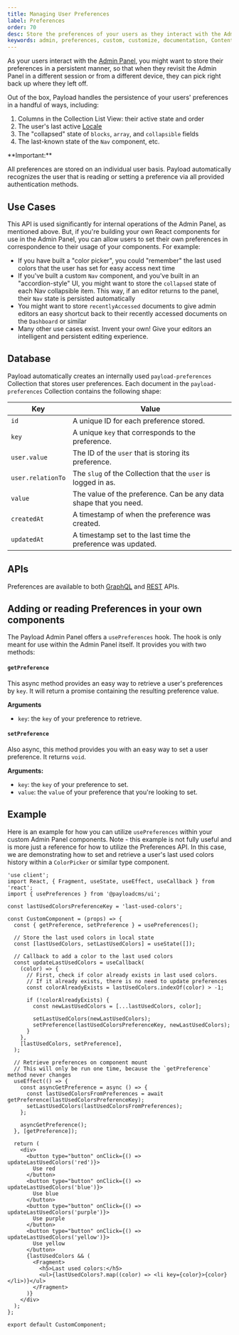 ```yaml
---
title: Managing User Preferences
label: Preferences
order: 70
desc: Store the preferences of your users as they interact with the Admin Panel.
keywords: admin, preferences, custom, customize, documentation, Content Management System, cms, headless, javascript, node, react, nextjs
---
```


As your users interact with the [Admin Panel](./overview), you might want to store their preferences in a persistent manner, so that when they revisit the Admin Panel in a different session or from a different device, they can pick right back up where they left off.

Out of the box, Payload handles the persistence of your users' preferences in a handful of ways, including:

1. Columns in the Collection List View: their active state and order
1. The user's last active [Locale](../configuration/localization)
1. The "collapsed" state of `blocks`, `array`, and `collapsible` fields
1. The last-known state of the `Nav` component, etc.

<Banner type="warning">
  **Important:**

All preferences are stored on an individual user basis. Payload automatically recognizes the user
that is reading or setting a preference via all provided authentication methods.

</Banner>

## Use Cases

This API is used significantly for internal operations of the Admin Panel, as mentioned above. But, if you're building your own React components for use in the Admin Panel, you can allow users to set their own preferences in correspondence to their usage of your components. For example:

- If you have built a "color picker", you could "remember" the last used colors that the user has set for easy access next time
- If you've built a custom `Nav` component, and you've built in an "accordion-style" UI, you might want to store the `collapsed` state of each Nav collapsible item. This way, if an editor returns to the panel, their `Nav` state is persisted automatically
- You might want to store `recentlyAccessed` documents to give admin editors an easy shortcut back to their recently accessed documents on the `Dashboard` or similar
- Many other use cases exist. Invent your own! Give your editors an intelligent and persistent editing experience.

## Database

Payload automatically creates an internally used `payload-preferences` Collection that stores user preferences. Each document in the `payload-preferences` Collection contains the following shape:

| Key               | Value                                                             |
| ----------------- | ----------------------------------------------------------------- |
| `id`              | A unique ID for each preference stored.                           |
| `key`             | A unique `key` that corresponds to the preference.                |
| `user.value`      | The ID of the `user` that is storing its preference.              |
| `user.relationTo` | The `slug` of the Collection that the `user` is logged in as.     |
| `value`           | The value of the preference. Can be any data shape that you need. |
| `createdAt`       | A timestamp of when the preference was created.                   |
| `updatedAt`       | A timestamp set to the last time the preference was updated.      |

## APIs

Preferences are available to both [GraphQL](/docs/graphql/overview#preferences) and [REST](/docs/rest-api/overview#preferences) APIs.

## Adding or reading Preferences in your own components

The Payload Admin Panel offers a `usePreferences` hook. The hook is only meant for use within the Admin Panel itself. It provides you with two methods:

#### `getPreference`

This async method provides an easy way to retrieve a user's preferences by `key`. It will return a promise containing the resulting preference value.

**Arguments**

- `key`: the `key` of your preference to retrieve.

#### `setPreference`

Also async, this method provides you with an easy way to set a user preference. It returns `void`.

**Arguments:**

- `key`: the `key` of your preference to set.
- `value`: the `value` of your preference that you're looking to set.

## Example

Here is an example for how you can utilize `usePreferences` within your custom Admin Panel components. Note - this example is not fully useful and is more just a reference for how to utilize the Preferences API. In this case, we are demonstrating how to set and retrieve a user's last used colors history within a `ColorPicker` or similar type component.

```tsx
'use client';
import React, { Fragment, useState, useEffect, useCallback } from 'react';
import { usePreferences } from '@payloadcms/ui';

const lastUsedColorsPreferenceKey = 'last-used-colors';

const CustomComponent = (props) => {
  const { getPreference, setPreference } = usePreferences();

  // Store the last used colors in local state
  const [lastUsedColors, setLastUsedColors] = useState([]);

  // Callback to add a color to the last used colors
  const updateLastUsedColors = useCallback(
    (color) => {
      // First, check if color already exists in last used colors.
      // If it already exists, there is no need to update preferences
      const colorAlreadyExists = lastUsedColors.indexOf(color) > -1;

      if (!colorAlreadyExists) {
        const newLastUsedColors = [...lastUsedColors, color];

        setLastUsedColors(newLastUsedColors);
        setPreference(lastUsedColorsPreferenceKey, newLastUsedColors);
      }
    },
    [lastUsedColors, setPreference],
  );

  // Retrieve preferences on component mount
  // This will only be run one time, because the `getPreference` method never changes
  useEffect(() => {
    const asyncGetPreference = async () => {
      const lastUsedColorsFromPreferences = await getPreference(lastUsedColorsPreferenceKey);
      setLastUsedColors(lastUsedColorsFromPreferences);
    };

    asyncGetPreference();
  }, [getPreference]);

  return (
    <div>
      <button type="button" onClick={() => updateLastUsedColors('red')}>
        Use red
      </button>
      <button type="button" onClick={() => updateLastUsedColors('blue')}>
        Use blue
      </button>
      <button type="button" onClick={() => updateLastUsedColors('purple')}>
        Use purple
      </button>
      <button type="button" onClick={() => updateLastUsedColors('yellow')}>
        Use yellow
      </button>
      {lastUsedColors && (
        <Fragment>
          <h5>Last used colors:</h5>
          <ul>{lastUsedColors?.map((color) => <li key={color}>{color}</li>)}</ul>
        </Fragment>
      )}
    </div>
  );
};

export default CustomComponent;
```
